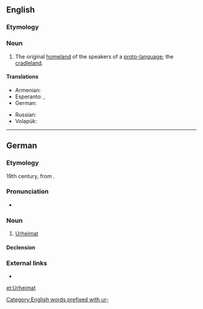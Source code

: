 ==English==

===Etymology===
{{etyl|de|en}} {{term|Urheimat||original homeland|lang=de}}

===Noun===
{{wikipedia}}
{{en-noun|s|Urheimaten}}

# The original [[homeland]] of the speakers of a [[proto-language]]; the [[cradleland]].

====Translations====
{{trans-top|the original homeland}}
* Armenian: {{t|hy|նախահայրենիք}}
* Esperanto: {{t|eo|prahejmregiono}}, {{t|eo|prahejmlando}}
* German: {{t|de|Urheimat|f}}
{{trans-mid}}
* Russian: {{t+|ru|прародина|f|sc=Cyrl|tr=praródina}}
* Volapük: {{t|vo|rulomän}}
{{trans-bottom}}

[[Category:English words prefixed with ur-]]

----

==German==
{{wikipedia|lang=de}}

===Etymology===
19th century, from {{prefix|ur|Heimat|t1=proto-, primitive, original|t2=home, homeland|lang=de}}.

===Pronunciation===
* {{IPA|/ˈʔuːɐ̯ˌhaɪ̯maːt/|lang=de}}

===Noun===
{{de-noun|f||Urheimaten}}

# [[#English|Urheimat]]

====Declension====
{{de-decl-noun-f|en}}

===External links===
* {{R:Duden}}

[[et:Urheimat]]